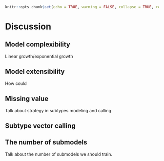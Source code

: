 ```r
knitr::opts_chunk$set(echo = TRUE, warning = FALSE, collapse = TRUE, results = 'hold', comment='#')
```

# Discussion

## Model complexibility

Linear growth/exponential growth

## Model extensibility

How could

## Missing value

Talk about strategy in subtypes modeling and calling

## Subtype vector calling {#subtypevector}

## The number of submodels {#topicSubmodel}

Talk about the number of submodels we should train.
